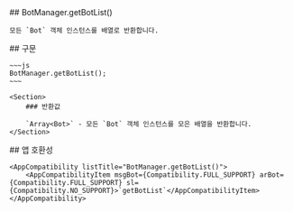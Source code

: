 
<Section>
    ## BotManager.getBotList()

    모든 `Bot` 객체 인스턴스를 배열로 반환합니다.
</Section>
<Section>
    ## 구문

    ~~~js
    BotManager.getBotList();
    ~~~

    <Section>
        ### 반환값

        `Array<Bot>` - 모든 `Bot` 객체 인스턴스를 모은 배열을 반환합니다.
    </Section>
</Section>
<Section>
    ## 앱 호환성

    <AppCompatibility listTitle="BotManager.getBotList()">
        <AppCompatibilityItem msgBot={Compatibility.FULL_SUPPORT} arBot={Compatibility.FULL_SUPPORT} sl={Compatibility.NO_SUPPORT}>`getBotList`</AppCompatibilityItem>
    </AppCompatibility>
</Section>